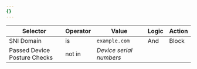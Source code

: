 ```yaml
---
{}
---
```


| Selector                     | Operator | Value                   | Logic | Action |
| ---------------------------- | -------- | ----------------------- | ----- | ------ |
| SNI Domain                   | is       | `example.com`           | And   | Block  |
| Passed Device Posture Checks | not in   | _Device serial numbers_ |       |        |
